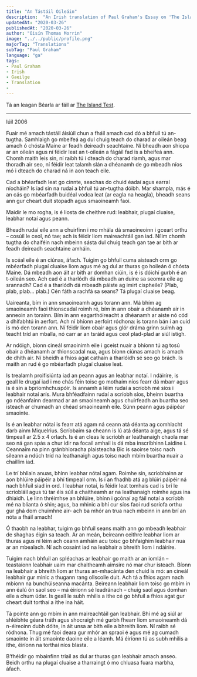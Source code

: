 ---
title: "An Tástáil Oileáin"
description:  "An Irish translation of Paul Graham's Essay on 'The Island Test'"
updatedAt: "2020-03-26"
publishedAt: "2020-03-26"
author: "Oisín Thomas Morrin"
image: "../../public/profile.png"
majorTag: "Translations"
subTag: "Paul Graham"
language: "ga"
tags: 
- Paul Graham
- Irish
- Gaeilge
- Translation
- 
---

Tá an leagan Béarla ar fáil ar [The Island Test](http://www.paulgraham.com/island.html).

---
Iúil 2006

Fuair mé amach tástáil áisiúil chun a fháil amach cad dó a bhfuil tú an-tugtha. Samhlaigh go mbeifeá ag dul chuig teach do charad ar oileán beag amach ó chósta Maine ar feadh deireadh seachtaine. Ní bheadh aon shiopa ar an oileán agus ní féidir leat an t-oileán a fágáil fad is a bheifeá ann. Chomh maith leis sin, ní raibh tú i dteach do charad riamh, agus mar thoradh air seo, ní féidir leat talamh slán a dhéanamh de go mbeadh níos mó i dteach do charad ná in aon teach eile. 

Cad a bhéarfadh leat go cinnte, seachas do chuid éadaí agus earraí níocháin? Is iad sin na rudaí a bhfuil tú an-tugtha dóibh. Mar shampla, más é an cás go mbéarfadh buidéal vodca leat (ar eagla na heagla), bheadh seans ann gur cheart duit stopadh agus smaoineamh faoi.

Maidir le mo rogha, is é liosta de cheithre rud: leabhair, plugaí cluaise, leabhar notaí agus peann. 

Bheadh rudaí eile ann a chuirfinn i mo mhála dá smaoineoinn i gceart orthu – cosúil le ceol, nó tae; ach is féidir liom maireachtáil gan iad. Nílim chomh tugtha do chaiféin nach mbeinn sásta dul chuig teach gan tae ar bith ar feadh deireadh seachtaine amháin.

Is scéal eile é an ciúnas, áfach. Tuigim go bhfuil cuma aisteach orm go mbéarfadh plugaí cluaise liom agus mé ag dul ar thuras go hoileán ó chósta Maine. Dá mbeadh aon áit ar bith ar domhan ciúin, is é is dóichí gurbh é an t-oileán seo. Ach cad é a tharlódh dá mbeadh an duine sa seomra eile ag srannadh? Cad é a tharlódh dá mbeadh páiste ag imirt cispheile? (Plab, plab, plab… plab.) Cén fáth a rachfá sa seans? Tá plugaí cluaise beag.

Uaireanta, bím in ann smaoineamh agus torann ann. Má bhím ag smaoineamh faoi thionscadal roimh ré, bím in ann obair a dhéanamh air in anneoin an torainn. Bím in ann eagarthóireacht a dhéanamh ar aiste nó cód a dhífabhtú in aerfort. Ach ní bhíonn aerfoirt ródhona: is torann bán í an cuid is mó den torann ann. Ní féidir liom obair agus glór dráma grinn suímh ag teacht tríd an mballa, nó carr ar an tsráid agus ceol plad-plad ar siúl istigh.

Ar ndóigh, bíonn cineál smaoinimh eile i gceist nuair a bhíonn tú ag tosú obair a dhéanamh ar thionscadal nua, agus bíonn ciúnas amach is amach de dhíth air. Ní bheidh a fhios agat cathain a tharlóidh sé seo go brách. Is maith an rud é go mbéarfadh plugaí cluaise leat.

Is trealamh proifisiúnta iad an peann agus an leabhar notaí. I ndáiríre, is geall le drugaí iad i mo chás féin toisc go mothaím níos fearr dá mbarr agus is é sin a bpríomhchuspóir. Is annamh a léim rudaí a scríobh mé síos i leabhair notaí arís. Mura bhféadfainn rudaí a scríobh síos, bheinn buartha go ndéanfainn dearmad ar an smaoineamh agus chuirfeadh an buartha seo isteach ar chumadh an chéad smaoineamh eile. Súnn peann agus páipéar smaointe.

Is é an leabhar nótaí is fearr atá agam ná ceann atá déanta ag comhlacht darb ainm Miquelrius. Scríobaim sa cheann is lú atá déanta aige, agus tá sé timpeall ar 2.5 x 4 orlach. Is é an cleas le scríobh ar leathanaigh chaola mar seo ná gan spás a chur idir na focail amhail is dá mba inscríbhinn Laidine í. Ceannaím na pinn gránbhioracha plaisteacha Bic is saoirse toisc nach sileann a ndúch tríd na leathanaigh agus toisc nach mbím buartha nuair a chaillim iad. 

Le trí bhliain anuas, bhínn leabhar nótaí agam. Roimhe sin, scríobhainn ar aon bhlúire páipéir a bhí timpeall orm. Is í an fhadhb atá ag blúirí páipéir ná nach bhfuil siad in ord. I leabhar notaí, is féidir leat tomhais cad is brí le scriobláil agus tú tar éis súil a chaitheamh ar na leathanaigh roimhe agus ina dhiaidh. Le linn thréimhse an bhlúire, bhínn i gcónaí ag fáil notaí a scríobh mé na blianta ó shin; agus, ba mhinic a bhí cur síos faoi rud scríofa orthu gur ghá dom chuimhne air- ach ba mhór an trua nach mbeinn in ann brí an nóta a fháil amach!

Ó thaobh na leabhar, tuigim go bhfuil seans maith ann go mbeadh leabhair de shaghas éigin sa teach. Ar an meán, beireann ceithre leabhar liom ar thuras agus ní léim ach ceann amháin acu toisc go bhfaighim leabhair nua ar an mbealach. Ní ach cosaint iad na leabhair a bhreith liom i ndáiríre.

Tuigim nach bhfuil an spléachas ar leabhair go maith ar an iomlán – teastaíonn leabhair uaim mar chaitheamh aimsire nó mar chur isteach. Bíonn na leabhair a bhreith liom ar thuras  an-mhacánta den chuid is mó: an cineál leabhair gur minic a thugann rang ollscoile duit. Ach tá a fhios agam nach mbíonn na bunchúiseanna macánta. Beireann leabhair liom toisc go mbím in ann éalú ón saol seo – má éiríonn sé leadránach – chuig saol agus domhan eile a chum údar. Is geall le subh mhilis a ithe cé go bhfuil a fhios agat gur cheart duit torthaí a ithe ina háit.

Tá pointe ann go mbím in ann maireachtáil gan leabhair. Bhí mé ag siúl ar shléibhte géara tráth agus shocraigh mé gurbh fhearr liom smaoineamh dá n-éireoinn dubh dóite, in áit unsa ar bith eile a bhreith liom. Ní raibh sé ródhona. Thug mé faoi deara gur mhór an spraoi é agus mé ag cumadh smaointe in áit smaointe daoine eile a léamh. Má éiríonn tú as subh mhilis a ithe, éiríonn na torthaí níos blasta.

B’fhéidir go mbainfinn triail as dul ar thuras gan leabhair amach anseo. Beidh orthu na plugaí cluaise a tharraingt ó mo chluasa fuara marbha, áfach.